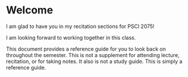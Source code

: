 # Welcome {.unnumbered #sec-welcome}

I am glad to have you in my recitation sections for PSCI 2075!

I am looking forward to working together in this class. 

This document provides a reference guide for you to look back on throughout the semester. This is not a supplement for attending lecture, recitation, or for taking notes. It also is not a study guide. This is simply a reference guide.